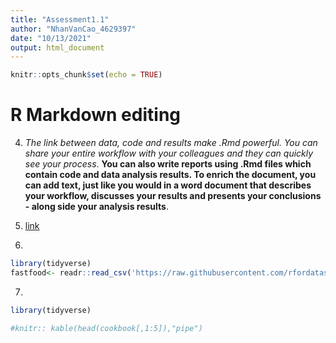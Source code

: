 ---
title: "Assessment1.1"
author: "NhanVanCao_4629397"
date: "10/13/2021"
output: html_document
---

```{r setup, include=FALSE}
knitr::opts_chunk$set(echo = TRUE)
```

# R Markdown editing

4. *The link between data, code and results make .Rmd powerful. You can share your entire workflow with your colleagues and they can quickly see your process*. **You can also write reports using .Rmd files which contain code and data analysis results. To enrich the document, you can add text, just like you would in a word document that describes your workflow, discusses your results and presents your conclusions - along side your analysis results**.

5. [link](https://rmarkdown.rstudio.com/lesson-8.html )

6.

```{r}
library(tidyverse)
fastfood<- readr::read_csv('https://raw.githubusercontent.com/rfordatascience/tidytuesday/master/data/2018/2018-09-04/fastfood_calories.csv')


```

          
7. 
```{r}
library(tidyverse)

#knitr:: kable(head(cookbook[,1:5]),"pipe")



```